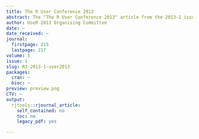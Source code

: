 ```yaml
---
title: The R User Conference 2013
abstract: The "The R User Conference 2013" article from the 2013-1 issue.
author: UseR 2013 Organising Committee
date: ~
date_received: ~
journal:
  firstpage: 215
  lastpage: 217
volume: 5
issue: 1
slug: RJ-2013-1-user2013
packages:
  cran: ~
  bioc: ~
preview: preview.png
CTV: ~
output:
  rjtools::rjournal_article:
    self_contained: no
    toc: no
    legacy_pdf: yes

---
```

